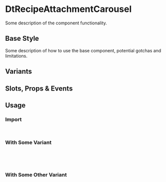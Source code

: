 
<Meta of={DtRecipeAttachmentCarouselStories}/>

# DtRecipeAttachmentCarousel

<Subtitle>
  Some description of the component functionality.
</Subtitle>

## Base Style

Some description of how to use the base component, potential gotchas and limitations.

<Canvas of={DtRecipeAttachmentCarouselStories.Default} />

## Variants

<Canvas of={DtRecipeAttachmentCarouselStories.Variants} />

## Slots, Props & Events

<Controls />

## Usage

### Import

```jsx
import { DtRecipeAttachmentCarousel } from '@dialpad/dialtone-vue';
```

### With Some Variant

```jsx
<dt-recipe-attachment-carousel
  some="variant"
/>
```

### With Some Other Variant

```jsx
<dt-recipe-attachment-carousel
  some-other="variant"
/>
```
